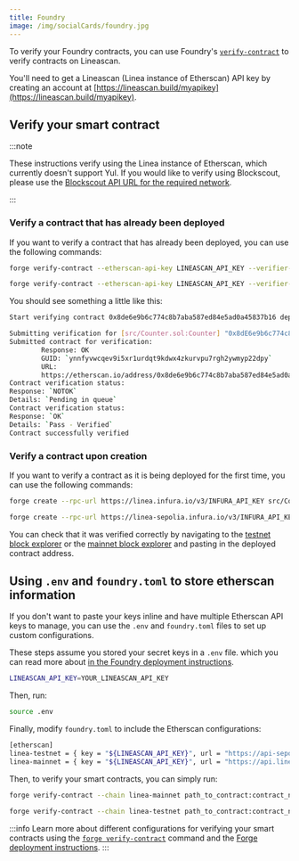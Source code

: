 ```yaml
---
title: Foundry
image: /img/socialCards/foundry.jpg
---
```



To verify your Foundry contracts, you can use Foundry's [`verify-contract`](https://book.getfoundry.sh/reference/forge/forge-verify-contract) to verify contracts on Lineascan.

You'll need to get a Lineascan (Linea instance of Etherscan) API key by creating an account at [https://lineascan.build/myapikey](https://lineascan.build/myapikey).

## Verify your smart contract

:::note


These instructions verify using the Linea instance of Etherscan, which currently doesn't support Yul. If you
would like to verify using Blockscout, please use the [Blockscout API URL for the required network](../info-contracts.mdx#block-explorers).

:::

### Verify a contract that has already been deployed

If you want to verify a contract that has already been deployed, you can use the following commands:

<Tabs>
  <TabItem value="Mainnet" label="Mainnet" default>

```bash
forge verify-contract --etherscan-api-key LINEASCAN_API_KEY --verifier-url https://api.lineascan.build/api CONTRACT_ADDRESS path_to_contract:contract_name --watch
```

  </TabItem>
  <TabItem value="Testnet" label="Testnet">

```bash
forge verify-contract --etherscan-api-key LINEASCAN_API_KEY --verifier-url https://api-sepolia.lineascan.build/api CONTRACT_ADDRESS path_to_contract:contract_name --watch
```

  </TabItem>
</Tabs>

You should see something a little like this:

```bash
Start verifying contract 0x8de6e9b6c774c8b7aba587ed84e5ad0a45837b16 deployed on mainnet

Submitting verification for [src/Counter.sol:Counter] "0x8dE6e9b6c774c8B7AbA587ED84E5AD0A45837b16".
Submitted contract for verification:
        Response: OK
        GUID: `ynnfyvwcqev9i5xr1urdqt9kdwx4zkurvpu7rgh2ywmyp22dpy`
        URL:
        https://etherscan.io/address/0x8de6e9b6c774c8b7aba587ed84e5ad0a45837b16
Contract verification status:
Response: `NOTOK`
Details: `Pending in queue`
Contract verification status:
Response: `OK`
Details: `Pass - Verified`
Contract successfully verified
```

### Verify a contract upon creation

If you want to verify a contract as it is being deployed for the first time, you can use the following commands:

<Tabs>
  <TabItem value="Mainnet" label="Mainnet" default>

```bash
forge create --rpc-url https://linea.infura.io/v3/INFURA_API_KEY src/Counter.sol:Counter --private-key YOUR_PRIVATE_KEY --verify --verifier-url https://api.lineascan.build/api --etherscan-api-key LINEASCAN_API_KEY
```

  </TabItem>
  <TabItem value="Testnet" label="Testnet">

```bash
forge create --rpc-url https://linea-sepolia.infura.io/v3/INFURA_API_KEY src/Counter.sol:Counter --private-key YOUR_PRIVATE_KEY --verify --verifier-url https://api-sepolia.lineascan.build/api --etherscan-api-key LINEASCAN_API_KEY
```

  </TabItem>
</Tabs>

You can check that it was verified correctly by navigating to the [testnet block explorer](https://sepolia.lineascan.build/) or the [mainnet block explorer](https://lineascan.build/) and pasting in the deployed contract address.

## Using `.env` and `foundry.toml` to store etherscan information

If you don't want to paste your keys inline and have multiple Etherscan API keys to manage, you can use
the `.env` and `foundry.toml` files to set up custom configurations.

These steps assume you stored your secret keys in a `.env` file. which you can read more about
[in the Foundry deployment instructions](../deploy-smart-contract/foundry.mdx#deploy-a-smart-contract-using-a-env-file).

```bash
LINEASCAN_API_KEY=YOUR_LINEASCAN_API_KEY
```

Then, run:

```bash
source .env
```

Finally, modify `foundry.toml` to include the Etherscan configurations:

```bash
[etherscan]
linea-testnet = { key = "${LINEASCAN_API_KEY}", url = "https://api-sepolia.lineascan.build/api" }
linea-mainnet = { key = "${LINEASCAN_API_KEY}", url = "https://api.lineascan.build/api" }
```

Then, to verify your smart contracts, you can simply run:

<Tabs>
  <TabItem value="Mainnet" label="Mainnet" default>

```bash
forge verify-contract --chain linea-mainnet path_to_contract:contract_name --watch
```

  </TabItem>
  <TabItem value="Testnet" label="Testnet">

```bash
forge verify-contract --chain linea-testnet path_to_contract:contract_name --watch
```

  </TabItem>
</Tabs>

:::info
Learn more about different configurations for verifying your smart contracts using the
[`forge verify-contract`](https://book.getfoundry.sh/reference/forge/forge-verify-contract#forge-verify-contract)
command and the [Forge deployment instructions](https://book.getfoundry.sh/forge/deploying).
:::
